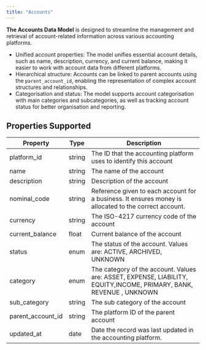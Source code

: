 ```yaml
---
title: "Accounts"
---
```


**The Accounts Data Model** is designed to streamline the management and retrieval of account-related information across various accounting platforms. 

* Unified account properties: The model unifies essential account details, such as name, description, currency, and current balance, making it easier to work with account data from different platforms.
* Hierarchical structure: Accounts can be linked to parent accounts using the `parent_account_id`, enabling the representation of complex account structures and relationships.
* Categorisation and status: The model supports account categorisation with main categories and subcategories, as well as tracking account status for better organisation and reporting.

  
## Properties Supported

| Property            | Type   | Description                                                                                                         |
| ------------------- | ------ | ------------------------------------------------------------------------------------------------------------------- |
| platform\_id        | string | The ID that the accounting platform uses to identify this account                                                   |
| name                | string | The name of the account                                                                                             |
| description         | string | Description of the account                                                                                          |
| nominal\_code       | string | Reference given to each account for a business. It ensures money is allocated to the correct account.               |
| currency            | string | The ISO-4217 currency code of the account                                                                           |
| current\_balance    | float  | Current balance of the account                                                                                      |
| status              | enum   | The status of the account. Values are: ACTIVE, ARCHIVED, UNKNOWN                                                    |
| category            | enum   | The category of the account. Values are: ASSET, EXPENSE, LIABILITY, EQUITY,INCOME, PRIMARY, BANK, REVENUE , UNKNOWN |
| sub\_category       | string | The sub category of the account                                                                                     |
| parent\_account\_id | string | The platform ID of the parent account                                                                               |
| updated\_at         | date   | Date the record was last updated in the accounting platform.                                                        |